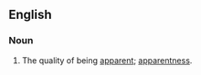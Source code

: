 ==English==

===Noun===
{{en-noun|apparencies}}

# The quality of being [[apparent]]; [[apparentness]].